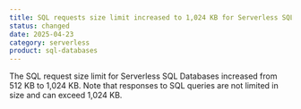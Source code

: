 ```yaml
---
title: SQL requests size limit increased to 1,024 KB for Serverless SQL Databases
status: changed
date: 2025-04-23
category: serverless
product: sql-databases
---
```


The SQL request size limit for Serverless SQL Databases increased from 512 KB to 1,024 KB.
Note that responses to SQL queries are not limited in size and can exceed 1,024 KB.

